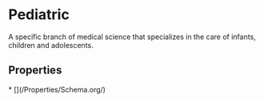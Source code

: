   
# Pediatric

A specific branch of medical science that specializes in the care of infants, children and adolescents.

## Properties

<Grid>
* [](/Properties/Schema.org/)
</Grid>

